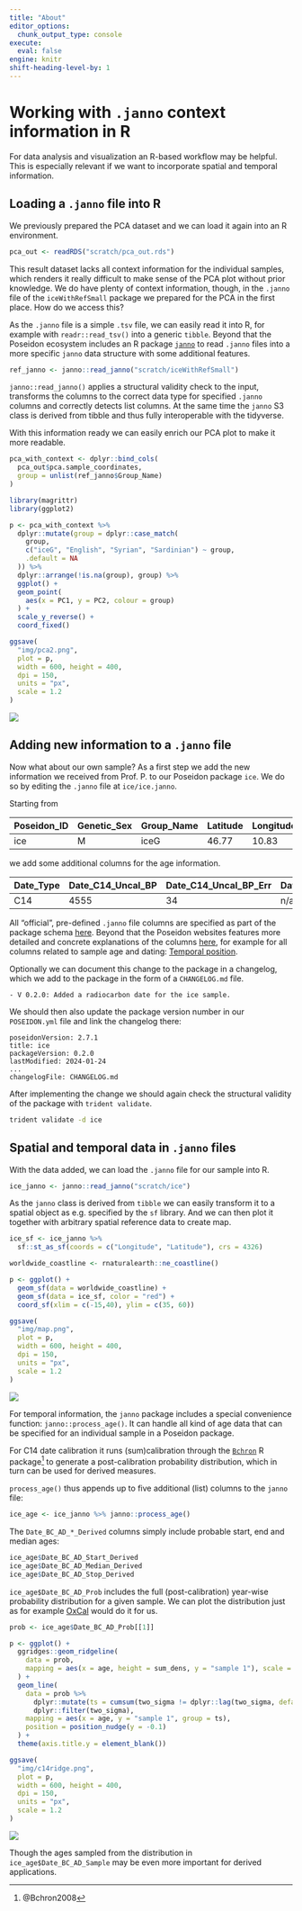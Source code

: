 ```yaml
---
title: "About"
editor_options: 
  chunk_output_type: console
execute: 
  eval: false
engine: knitr
shift-heading-level-by: 1
---
```


# Working with `.janno` context information in R

For data analysis and visualization an R-based workflow may be helpful. This is especially relevant if we want to incorporate spatial and temporal information.

## Loading a `.janno` file into R

We previously prepared the PCA dataset and we can load it again into an R environment.

```r
pca_out <- readRDS("scratch/pca_out.rds")
```

This result dataset lacks all context information for the individual samples, which renders it really difficult to make sense of the PCA plot without prior knowledge. We do have plenty of context information, though, in the `.janno` file of the `iceWithRefSmall` package we prepared for the PCA in the first place. How do we access this?

As the `.janno` file is a simple `.tsv` file, we can easily read it into R, for example with `readr::read_tsv()` into a generic `tibble`. Beyond that the Poseidon ecosystem includes an R package [`janno`](https://www.poseidon-adna.org/#/janno_r_package) to read `.janno` files into a more specific `janno` data structure with some additional features.

```r
ref_janno <- janno::read_janno("scratch/iceWithRefSmall")
```

::: {.callout-note}
`janno::read_janno()` applies a structural validity check to the input, transforms the columns to the correct data type for specified `.janno` columns and correctly detects list columns. At the same time the `janno` S3 class is derived from tibble and thus fully interoperable with the tidyverse.
:::

With this information ready we can easily enrich our PCA plot to make it more readable.

```r
pca_with_context <- dplyr::bind_cols(
  pca_out$pca.sample_coordinates,
  group = unlist(ref_janno$Group_Name)
)
```

```r
library(magrittr)
library(ggplot2)

p <- pca_with_context %>%
  dplyr::mutate(group = dplyr::case_match(
    group,
    c("iceG", "English", "Syrian", "Sardinian") ~ group,
    .default = NA
  )) %>%
  dplyr::arrange(!is.na(group), group) %>%
  ggplot() +
  geom_point(
    aes(x = PC1, y = PC2, colour = group)
  ) +
  scale_y_reverse() +
  coord_fixed()
```

```r
ggsave(
  "img/pca2.png",
  plot = p,
  width = 600, height = 400,
  dpi = 150,
  units = "px",
  scale = 1.2
)
```

![](img/pca2.png)

## Adding new information to a `.janno` file

Now what about our own sample? As a first step we add the new information we received from Prof. P. to our Poseidon package `ice`. We do so by editing the `.janno` file at `ice/ice.janno`.

Starting from

::: {.table-responsive}

|Poseidon_ID|Genetic_Sex|Group_Name|Latitude|Longitude|
|-----------|-----------|----------|--------|---------|
|ice        |M          |iceG      |46.77   |10.83    |

:::

we add some additional columns for the age information.

::: {.table-responsive}

|Date_Type  |Date_C14_Uncal_BP|Date_C14_Uncal_BP_Err|Date_BC_AD_Start|Date_BC_AD_Stop|
|-----------|-----------------|---------------------|----------------|---------------|
|C14        |4555             |34                   |n/a             |n/a            |

:::

::: {.callout-note}
All "official", pre-defined `.janno` file columns are specified as part of the package schema [here](https://github.com/poseidon-framework/poseidon-schema/blob/master/janno_columns.tsv). Beyond that the Poseidon websites features more detailed and concrete explanations of the columns [here](https://www.poseidon-adna.org/#/janno_details), for example for all columns related to sample age and dating: [Temporal position](https://www.poseidon-adna.org/#/janno_details?id=temporal-position).
:::

Optionally we can document this change to the package in a changelog, which we add to the package in the form of a `CHANGELOG.md` file.

```{filename="CHANGELOG.md"}
- V 0.2.0: Added a radiocarbon date for the ice sample.
```

We should then also update the package version number in our `POSEIDON.yml` file and link the changelog there:

```{filename="POSEIDON.yml"}
poseidonVersion: 2.7.1
title: ice
packageVersion: 0.2.0
lastModified: 2024-01-24
...
changelogFile: CHANGELOG.md
```

After implementing the change we should again check the structural validity of the package with `trident validate`.

```bash
trident validate -d ice
```

## Spatial and temporal data in `.janno` files

With the data added, we can load the `.janno` file for our sample into R.

```r
ice_janno <- janno::read_janno("scratch/ice")
```

As the `janno` class is derived from `tibble` we can easily transform it to a spatial object as e.g. specified by the `sf` library. And we can then plot it together with arbitrary spatial reference data to create map.

```r
ice_sf <- ice_janno %>%
  sf::st_as_sf(coords = c("Longitude", "Latitude"), crs = 4326)

worldwide_coastline <- rnaturalearth::ne_coastline()

p <- ggplot() +
  geom_sf(data = worldwide_coastline) +
  geom_sf(data = ice_sf, color = "red") +
  coord_sf(xlim = c(-15,40), ylim = c(35, 60))
```

```r
ggsave(
  "img/map.png",
  plot = p,
  width = 600, height = 400,
  dpi = 150,
  units = "px",
  scale = 1.2
)
```

![](img/map.png)

For temporal information, the `janno` package includes a special convenience function: `janno::process_age()`. It can handle all kind of age data that can be specified for an individual sample in a Poseidon package.

For C14 date calibration it runs (sum)calibration through the [`Bchron`](https://github.com/andrewcparnell/Bchron/) R package^[@Bchron2008] to generate a post-calibration probability distribution, which in turn can be used for derived measures.

`process_age()` thus appends up to five additional (list) columns to the `janno` file:

```r
ice_age <- ice_janno %>% janno::process_age()
```

The `Date_BC_AD_*_Derived` columns simply include probable start, end and median ages:

```r
ice_age$Date_BC_AD_Start_Derived
ice_age$Date_BC_AD_Median_Derived
ice_age$Date_BC_AD_Stop_Derived
```

`ice_age$Date_BC_AD_Prob` includes the full (post-calibration) year-wise probability distribution for a given sample. We can plot the distribution just as for example [OxCal](https://c14.arch.ox.ac.uk/oxcal.html) would do it for us.

```r
prob <- ice_age$Date_BC_AD_Prob[[1]]

p <- ggplot() +
  ggridges::geom_ridgeline(
    data = prob,
    mapping = aes(x = age, height = sum_dens, y = "sample 1"), scale = 30
  ) +
  geom_line(
    data = prob %>%
      dplyr::mutate(ts = cumsum(two_sigma != dplyr::lag(two_sigma, default = FALSE))) %>%
      dplyr::filter(two_sigma),
    mapping = aes(x = age, y = "sample 1", group = ts),
    position = position_nudge(y = -0.1)
  ) +
  theme(axis.title.y = element_blank())
```

```r
ggsave(
  "img/c14ridge.png",
  plot = p,
  width = 600, height = 400,
  dpi = 150,
  units = "px",
  scale = 1.2
)
```

![](img/c14ridge.png)

Though the ages sampled from the distribution in `ice_age$Date_BC_AD_Sample` may be even more important for derived applications.
